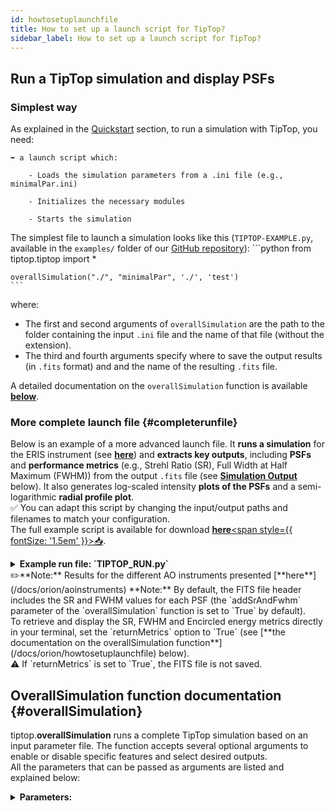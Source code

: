 ```yaml
---
id: howtosetuplaunchfile
title: How to set up a launch script for TipTop?
sidebar_label: How to set up a launch script for TipTop?
---
```


## Run a TipTop simulation and display PSFs

### Simplest way

As explained in the [Quickstart](orion/usage.md) section, to run a simulation with TipTop, you need:

    ➡️ a launch script which:

        - Loads the simulation parameters from a .ini file (e.g., minimalPar.ini)

        - Initializes the necessary modules

        - Starts the simulation

The simplest file to launch a simulation looks like this (`TIPTOP-EXAMPLE.py`, 
available in the `examples/` folder of our [GitHub repository](https://github.com/astro-tiptop/TIPTOP)):
    ```python
    from tiptop.tiptop import *

    overallSimulation("./", "minimalPar", './', 'test')
    ```

where:
- The first and second arguments of `overallSimulation` are the path to the folder containing the input `.ini` file and the name of that file (without the extension).
- The third and fourth arguments specify where to save the output results (in `.fits` format) and and the name of the resulting `.fits` file.

A detailed documentation on the `overallSimulation` function is available [**below**](/docs/orion/howtosetuplaunchfile#overallSimulation).


### More complete launch file {#completerunfile}

Below is an example of a more advanced launch file. It **runs a simulation** 
for the ERIS instrument (see [**here**](/docs/orion/aoinstruments#eris)) and **extracts key outputs**, including **PSFs** 
and **performance metrics** (e.g., Strehl Ratio (SR), Full Width at Half Maximum (FWHM)) from the output `.fits` file 
(see [**Simulation Output**](/docs/orion/howtosetuplaunchfile#simulation_output) below). 
It also generates log-scaled intensity **plots of the PSFs** and a semi-logarithmic **radial profile plot**.<br/>
✅ You can adapt this script by changing the input/output paths and filenames to match your configuration.<br/>
The full example script is available for download <a href="/downloads/TIPTOP_RUN.py" download="TIPTOP_RUN.py">**here**<span style={{ fontSize: '1.5em' }}>📥</span></a>.

<details>
  <summary><strong>Example run file: `TIPTOP_RUN.py`</strong></summary>
  ```python
"""
Created on Mon Jun 23 10:58:33 2025
Run a TIPTOP simulation and display PSFs

@author: lmazzolo
"""

#%% Import necessary libraries
from tiptop.tiptop import *
from astropy.io import fits
import matplotlib.pyplot as plt
from matplotlib.colors import LogNorm
import numpy as np

#%% Define input and output paths and filenames
#💡 You should customize these paths and filenames according to your setup
path_in = "./"  # Path to the folder containing your .ini parameter file
path_out = "./" # Path where output files will be saved

file_in = "ERIS_SCAO_NGS"  # Name of the input parameter file (without extension)
file_out = "ERIS_SCAO_NGS" # Name to use for the output files

#%% Define a helper function to extract metrics from the FITS header
def get_metric(header, metric_name, index=0):
    """
    Retrieve a value from the FITS header with a formatted key.

    :param header: FITS header
    :param metric_name: name of the metric (e.g., 'SR')
    :param index: index of the metric (default 0)
    :return: value or None if key not found
    """
    key = f"{metric_name}{index:04d}"
    return header.get(key)

#%% Run the TIPTOP simulation
overallSimulation(path_in, file_in, 
                  path_out, file_out)


#%% Open the resulting FITS file and extract data 
with fits.open(path_out + file_out + '.fits') as hdul:
    hdul.info()
    psf_ao = hdul[1].data[0,...] # AO-corrected PSF
    psf_turb = hdul[2].data      # Seeing-limited PSF
    psf_dl = hdul[3].data        # Diffraction-limited PSF
    profiles = hdul[4].data      # PSF profile
    
    header = hdul[1].header      # FITS header for metadata

    # Extract useful parameters
    wvl = float(header.get("WL_NM"))       # Wavelength in nm
    pix_mas = float(header.get("PIX_MAS")) # Pixel scale in milliarcseconds
    sr = get_metric(header, "SR")          # Strehl ratio
    fwhm = get_metric(header, "FWHM")      # FWHM in milliarcsecond

    # Print key metrics
    print("Pixel scale [mas]:", pix_mas)
    print("Strehl Ratio:", sr)
    print("FWHMs [mas]:", fwhm)

#%% Normalize the PSFs so total flux = 1
psf_ao /= np.sum(psf_ao)
psf_dl /= np.sum(psf_dl)
psf_turb /= np.sum(psf_turb)

#%% Create axis in arcseconds
nx = psf_ao.shape[0]
axis = np.linspace(-nx//2, nx//2, nx) * pix_mas * 1e-3

#%% Plot the PSFs
# Compute dynamic normalization based on the AO PSF
psf_max = psf_ao.max()
vmax = psf_max
vmin = psf_max * 1e-6  # Adjust dynamic range: show down to 1 millionth of max
norm = LogNorm(vmin=vmin, vmax=vmax) # Set log scale for display

plt.figure(1, figsize=(20,5))
plt.suptitle(f'$\\lambda = {int(wvl)}$ nm')

def plot_psf(psf, title, position):
    """Plot a PSF in a given subplot position."""
    plt.subplot(1, 3, position)
    plt.imshow(psf, norm=norm, cmap='Spectral_r',
               extent=[axis[0], axis[-1], axis[0], axis[-1]])
    plt.title(title)
    plt.xlabel('[arcsec]')
    plt.ylabel('[arcsec]')
    plt.colorbar()

plot_psf(psf_ao, f'AO (Sr={sr:.2f}%)', 1)
plot_psf(psf_dl, 'Diffraction', 2)
plot_psf(psf_turb, 'Open loop', 3)

#%% Plot the radial profile
profiles = np.squeeze(profiles)
print(f"Profile shape after squeeze: {profiles.shape}") 

radii = np.arange(profiles.shape[1])

plt.figure(figsize=(8, 6))
plt.plot(radii, profiles[1, :], label='AO profile')
max_radius = radii.max()
plt.xlim(0, 0.75 * max_radius)
plt.xlabel('Radial distance (pixels)')
plt.ylabel('Normalized intensity')
plt.yscale("log")
plt.title(f'Radial profile - AO corrected PSF - @{int(wvl)} nm')
plt.legend()
plt.grid(True)
  ```

  </details> 

✏️**Note:** Results for the different AO instruments presented [**here**](/docs/orion/aoinstruments) 
were obtained by running this script with the corresponding provided `.ini` files.


## Simulation Output {#simulation_output}

The output of a TipTop simulation consists of Point Spread Functions (PSFs) computed using the parameters specified in your `.ini` file. 

<!-- Outputs also includes seeing limited PSF, diffraction limited PSF and some useful metrics (SR, EE, FWHM, …) -->

If the `doPlot` parameter of the overallSimulation function is set to `True`, the following PSFs will be displayed after the simulation runs:
- The AO-corrected PSF(s)
- The seeing-limited PSF
- The diffraction limited PSF

These PSFs are also saved in a `.fits` file for further analysis and post-processing.
<details>
  <summary><strong>FITS File Structure & Contents</strong></summary>

The FITS file contains multiple HDUs (Header/Data Units), each storing different types of data related to the PSFs generated during the simulation. The content is organized as follows:
- **HDU 0 – PRIMARY**<br/>
    Contains metadata about the simulation, the instrument, and observational parameters. It does not contain image data but provides essential contextual information.
- **HDU 1 – AO-Corrected PSF**<br/>
    Stores the cube of AO-corrected PSFs as a multi-dimensional image array with dimensions (`FieldOfView`, `FieldOfView`, `Nsrc`, `Nwvl`), where `FieldOfView` corresponds to the camera’s field of view in pixels as defined in the `[sensor_science]` section of your `.ini` file, `Nsrc` is the number of science sources, and `Nwvl` is the number of wavelengths specified in the `Wavelength` parameter of the `[sources_science]` section.
- **HDU 2 – Seeing-Limited PSF** <br/>
    Contains the seeing-limited (open-loop) PSF in a 2D image array of size (`FieldOfView`, `FieldOfView`).
- **HDU 3 – Diffraction-Limited PSF**<br/>
    Contains the diffraction-limited PSF, also stored as a 2D image array of size  (`FieldOfView`, `FieldOfView`). 
    <!-- It represents the theoretical best-case optical response limited only by the telescope’s aperture and diffraction. -->
- **HDU 4 – PSDs (if `savePSDs=True`)**<br/>
    Contains the Power Spectral Density (PSD), stored as a 3D array.
    <!-- (`FieldOfView`, `FieldOfView`, `Nsrc`). -->
- **HDU 4 or 5 – Final PSFs Radial Profiles**<br/>
    Contains the 1D radial profiles of the PSFs, stored as an 3D array.<br/> ✏️Note: The HDU number depends on whether the PSDs are saved.

Here is an example FITS structure produced with the minimalPar.ini configuration:
```python
No.    Name      Ver    Type      Cards   Dimensions   Format
  0  PRIMARY       1 PrimaryHDU      84   ()      
  1                1 ImageHDU        21   (256, 256, 1)   float64 #AO-corrected PSFs
  2                1 ImageHDU        10   (256, 256)      float64 #Open-loop PSF   
  3                1 ImageHDU        10   (256, 256)      float64 #Diffraction limited PSF
  4                1 ImageHDU        11   (256, 256, 1)   float64 #High Order PSD (if saved)  
  5                1 ImageHDU        11   (128, 1, 2)     float64 #PSFs profiles

```

</details>
✏️**Note:** Results for the different AO instruments presented [**here**](/docs/orion/aoinstruments) 
**Note:** By default, the FITS file header includes the SR and FWHM values for each PSF (the `addSrAndFwhm` 
parameter of the `overallSimulation` function is set to `True` by default). <br/>
To retrieve and display the SR, FWHM and Encircled energy metrics  directly in your terminal, set the 
`returnMetrics` option to `True` (see [**the documentation on the overallSimulation function**](/docs/orion/howtosetuplaunchfile) below).<br/>
⚠️ If `returnMetrics` is set to `True`, the FITS file is not saved. 


## OverallSimulation function documentation {#overallSimulation}

tiptop.**overallSimulation** runs a complete TipTop simulation based on an input parameter file.
The function accepts several optional arguments to enable or disable specific features and select desired outputs. <br/>
All the parameters that can be passed as arguments are listed and explained below: <br/>

<details>
  <summary><strong>Parameters:</strong></summary>


    - **path2param** (_str_) – required, path to the parameter file.

    - **paramFileName** (_str_) – required, name of the parameter file to be used without the extention.

    - **outpuDir** – required, path to the folder in which to write the output.

    - **doConvolve** (_bool_) – optional default: True, if you want to use the natural convolution operation set to True.

    - **doPlot** (_bool_) – optional default: False, if you want to see the result in python set this to True.

    - **verbose** (_bool_) – optional default: False, If you want all messages set this to True

    - **returnRes** (_bool_) – optional default: False, The function will return the result in the environment if set to True, else it saves the result only in a .fits file.

    - **returnMetrics** (_bool_) – optional default: False, The function will return Strehl Ratio, fwhm and encircled energy within eeRadiusInMas if set to True

    - **addSrAndFwhm** (_bool_) – optional default: True, The function will add in the header of the fits file SR anf FWHM for each PSF.

    - **verbose** – optional default: False, If you want all messages set this to True.

    - **getHoErrorBreakDown** (_bool_) – optional default: False, If you want HO error breakdown set this to True.

    - **ensquaredEnergy** (_bool_) – optional default: False, If you want ensquared energy instead of encircled energy set this to True.

    - **eeRadiusInMas** (_float_) – optional default: 50, used together with returnMetrics, radius used for the computation of the encirlced energy (if ensquaredEnergy is selected, this is half the side of the square)

    - **savePSDs** (_bool_) – optional default: False, If you want to save PSD in the output fits file set this to True.

    - **saveJson** (_bool_) – optional default: False, If you want to save the PSF profile in a json file

    - **gpuIndex** (_int_) – optional default: 0, Target GPU index where the simulation will be run

⚠️ **Note:** if `returnMetrics` is set to `True`, the FITS file is not saved.

  </details> 



